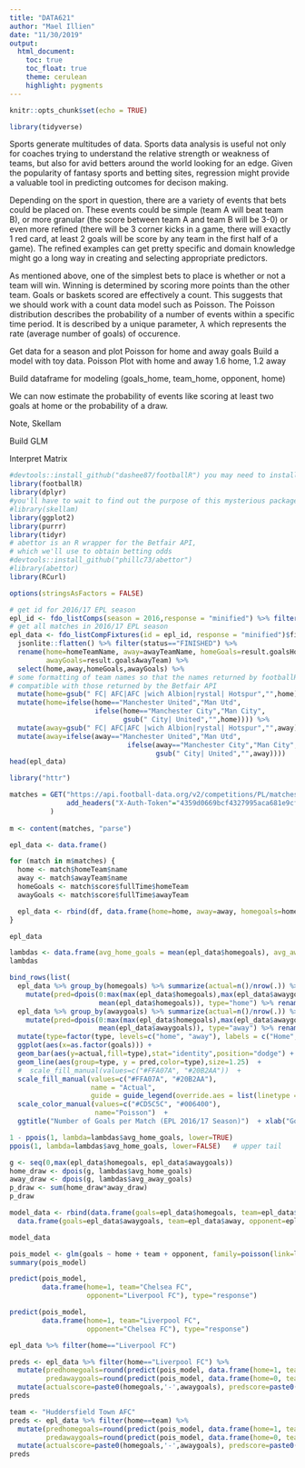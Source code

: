 ```yaml
---
title: "DATA621"
author: "Mael Illien"
date: "11/30/2019"
output:
  html_document:
    toc: true
    toc_float: true
    theme: cerulean
    highlight: pygments
---
```


```r
knitr::opts_chunk$set(echo = TRUE)
```

```r
library(tidyverse)
```


Sports generate multitudes of data. Sports data analysis is useful not only for coaches trying to understand the relative strength or weakness of teams, but also for avid betters around the world looking for an edge. Given the popularity of fantasy sports and betting sites, regression might provide a valuable tool in predicting outcomes for decison making.

Depending on the sport in question, there are a variety of events that bets could be placed on. These events could be simple (team A will beat team B), or more granular (the score between team A and team B will be 3-0) or even more refined (there will be 3 corner kicks in a game, there will exactly 1 red card, at least 2 goals will be score by any team in the first half of a game). The refined examples can get pretty specific and domain knowledge might go a long way in creating and selecting appropriate predictors. 

As mentioned above, one of the simplest bets to place is whether or not a team will win. Winning is determined by scoring more points than the other team. Goals or baskets scored are effectively a count.  This suggests that we should work with a count data model such as Poisson. The Poisson distribution describes the probability of a number of events within a specific time period. It is described by a unique parameter, $\lambda$ which represents the rate (average number of goals) of occurence. 

Get data for a season and plot Poisson for home and away goals
Build a model with toy data. 
Poisson Plot with home and away 1.6 home, 1.2 away

Build dataframe for modeling (goals_home, team_home, opponent, home)

We can now estimate the probability of events like scoring at least two goals at home or the probability of a draw.

Note, Skellam

Build GLM

Interpret Matrix

```r
#devtools::install_github("dashee87/footballR") you may need to install footballR
library(footballR)
library(dplyr)
#you'll have to wait to find out the purpose of this mysterious package
#library(skellam)
library(ggplot2)
library(purrr)
library(tidyr)
# abettor is an R wrapper for the Betfair API, 
# which we'll use to obtain betting odds
#devtools::install_github("phillc73/abettor")
#library(abettor)
library(RCurl)

options(stringsAsFactors = FALSE)

# get id for 2016/17 EPL season
epl_id <- fdo_listComps(season = 2016,response = "minified") %>% filter(league=="PL") %>% .$id
# get all matches in 2016/17 EPL season
epl_data <- fdo_listCompFixtures(id = epl_id, response = "minified")$fixtures %>%
  jsonlite::flatten() %>% filter(status=="FINISHED") %>%
  rename(home=homeTeamName, away=awayTeamName, homeGoals=result.goalsHomeTeam,
         awayGoals=result.goalsAwayTeam) %>%
  select(home,away,homeGoals,awayGoals) %>%
# some formatting of team names so that the names returned by footballR are
# compatible with those returned by the Betfair API
  mutate(home=gsub(" FC| AFC|AFC |wich Albion|rystal| Hotspur","",home)) %>% 
  mutate(home=ifelse(home=="Manchester United","Man Utd",
                     ifelse(home=="Manchester City","Man City",
                            gsub(" City| United","",home)))) %>%
  mutate(away=gsub(" FC| AFC|AFC |wich Albion|rystal| Hotspur","",away)) %>% 
  mutate(away=ifelse(away=="Manchester United","Man Utd",
                             ifelse(away=="Manchester City","Man City",
                                    gsub(" City| United","",away))))
head(epl_data)
```


```r
library("httr")

matches = GET("https://api.football-data.org/v2/competitions/PL/matches?season=2018",
              add_headers("X-Auth-Token"="4359d0669bcf4327995aca681e9cf9e2")
          )
          
m <- content(matches, "parse")
```

        
```r
epl_data <- data.frame()

for (match in m$matches) {
  home <- match$homeTeam$name
  away <- match$awayTeam$name
  homeGoals <- match$score$fullTime$homeTeam
  awayGoals <- match$score$fullTime$awayTeam

  epl_data <- rbind(df, data.frame(home=home, away=away, homegoals=homeGoals, awaygoals=awayGoals))
}

epl_data
```

```r
lambdas <- data.frame(avg_home_goals = mean(epl_data$homegoals), avg_away_goals = mean(epl_data$awaygoals))
lambdas
```


```r
bind_rows(list(
  epl_data %>% group_by(homegoals) %>% summarize(actual=n()/nrow(.)) %>% 
    mutate(pred=dpois(0:max(max(epl_data$homegoals),max(epl_data$awaygoals)), 
                      mean(epl_data$homegoals)), type="home") %>% rename(goals=homegoals),
  epl_data %>% group_by(awaygoals) %>% summarize(actual=n()/nrow(.)) %>% 
    mutate(pred=dpois(0:max(max(epl_data$homegoals),max(epl_data$awaygoals)),
                      mean(epl_data$awaygoals)), type="away") %>% rename(goals=awaygoals))) %>%
  mutate(type=factor(type, levels=c("home", "away"), labels = c("Home", "Away"))) %>%
  ggplot(aes(x=as.factor(goals))) + 
  geom_bar(aes(y=actual,fill=type),stat="identity",position="dodge") +
  geom_line(aes(group=type, y = pred,color=type),size=1.25)  +
  #  scale_fill_manual(values=c("#FFA07A", "#20B2AA"))  +
  scale_fill_manual(values=c("#FFA07A", "#20B2AA"), 
                    name = "Actual",
                    guide = guide_legend(override.aes = list(linetype = c(0,1)))) +
  scale_color_manual(values=c("#CD5C5C", "#006400"),
                     name="Poisson")  +
  ggtitle("Number of Goals per Match (EPL 2016/17 Season)")  + xlab("Goals per Match") + ylab("Proportion of Matches")
```

```r
1 - ppois(1, lambda=lambdas$avg_home_goals, lower=TRUE)
ppois(1, lambda=lambdas$avg_home_goals, lower=FALSE)   # upper tail 
```

```r
g <- seq(0,max(epl_data$homegoals, epl_data$awaygoals))
home_draw <- dpois(g, lambdas$avg_home_goals)
away_draw <- dpois(g, lambdas$avg_away_goals)
p_draw <- sum(home_draw*away_draw)
p_draw
```

```r
model_data <- rbind(data.frame(goals=epl_data$homegoals, team=epl_data$home, opponent=epl_data$away, home=1),
  data.frame(goals=epl_data$awaygoals, team=epl_data$away, opponent=epl_data$home, home=0))

model_data
```

```r
pois_model <- glm(goals ~ home + team + opponent, family=poisson(link=log), data=model_data)
summary(pois_model)
```

```r
predict(pois_model, 
        data.frame(home=1, team="Chelsea FC", 
                   opponent="Liverpool FC"), type="response")

predict(pois_model, 
        data.frame(home=1, team="Liverpool FC", 
                   opponent="Chelsea FC"), type="response")
```

```r
epl_data %>% filter(home=="Liverpool FC")
```

```r
preds <- epl_data %>% filter(home=="Liverpool FC") %>% 
  mutate(predhomegoals=round(predict(pois_model, data.frame(home=1, team="Liverpool FC", opponent=away), type="response"),0),
         predawaygoals=round(predict(pois_model, data.frame(home=0, team=away, opponent="Liverpool FC"), type="response"),0)) %>%
  mutate(actualscore=paste0(homegoals,'-',awaygoals), predscore=paste0(predhomegoals,'-',predawaygoals)) %>% select(-c(homegoals:predawaygoals))
preds
```

```r
team <- "Huddersfield Town AFC"
preds <- epl_data %>% filter(home==team) %>% 
  mutate(predhomegoals=round(predict(pois_model, data.frame(home=1, team=team, opponent=away), type="response"),0),
         predawaygoals=round(predict(pois_model, data.frame(home=0, team=away, opponent=team), type="response"),0)) %>%
  mutate(actualscore=paste0(homegoals,'-',awaygoals), predscore=paste0(predhomegoals,'-',predawaygoals)) %>% select(-c(homegoals:predawaygoals))
preds
```

